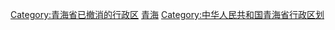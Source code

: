 [[Category:青海省已撤消的行政区|Category:青海省已撤消的行政区]]
[[Category:已撤销的中华人民共和国各省级行政区行政区划单位|青海]]
[[Category:中华人民共和国青海省行政区划|Category:中华人民共和国青海省行政区划]]